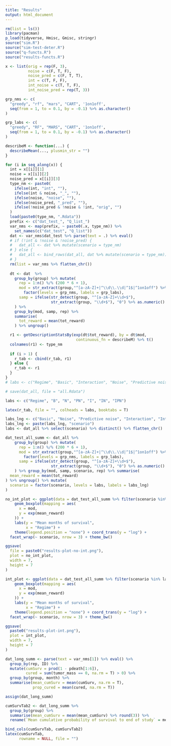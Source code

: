 ```yaml
---
title: "Results"
output: html_document
---
```


```r
rm(list = ls())
library(pacman)
p_load(tidyverse, Hmisc, Gmisc, stringr)
source("sim.R")
source("sim-test-deter.R")
source("q-functs.R")
source("results-functs.R")
```

```r
x <- list(orig = rep(F, 3),
          noise = c(F, T, F),
          noise_pred = c(F, T, T),
          int = c(T, F, F),
          int_noise = c(T, T, F),
          int_noise_pred = rep(T, 3))
```

```r
grp_nms <- c(
  "greedy", "rf", "mars", "CART", '1on1off',
  seq(from = 1, to = 0.1, by = -0.1) %>% as.character()
)

grp_labs <- c(
  "greedy", "RF", "MARS", "CART", '1on1off',
  seq(from = 1, to = 0.1, by = -0.1) %>% as.character()
)

describeM <- function(...) {
  describeMean(..., plusmin_str = "")
}

for (i in seq_along(x)) {
  int = x[[i]][1]
  noise = x[[i]][2]
  noise_pred = x[[i]][3]
  type_nm <- paste0(
    ifelse(int, "int", ""),
    ifelse(int & noise, "_", ""),
    ifelse(noise, "noise", ""),
    ifelse(noise_pred, "_pred", ""),
    ifelse(!noise_pred & !noise & !int, "orig", "")
  )
  load(paste0(type_nm, ".Rdata"))
  prefix <- c("dat_test_", "Q_list_")
  var_nms <- map(prefix, ~ paste0(.x, type_nm)) %>%
    set_names(c("dat_test", "Q_list"))
  dat <- var_nms$dat_test %>% parse(text = .) %>% eval()
  # if (!int & !noise & !noise_pred) {
  #   dat_all <- dat %>% mutate(scenario = type_nm)
  # } else {
  #   dat_all <- bind_rows(dat_all, dat %>% mutate(scenario = type_nm))
  # }
  rm(list = var_nms %>% flatten_chr())
  
  dt <- dat  %>%
    group_by(group) %>% mutate(
      rep = 1:n() %/% (200 * 6 + 1),
      mod = str_extract(group,"^[a-zA-Z]+|^\\d\\.\\d|^1$|^1on1off") %>% 
        factor(levels = grp_nms, labels = grp_labs),
      samp = ifelse(str_detect(group, "^[a-zA-Z]+\\d+$"),
                    str_extract(group, "\\d+$"), "0") %>% as.numeric()
    ) %>%
    group_by(mod, samp, rep) %>%
    summarise(
      tot_reward = mean(tot_reward)
    ) %>% ungroup()

  r1 <- getDescriptionStatsBy(exp(dt$tot_reward), by = dt$mod,
                               continuous_fn = describeM) %>% t()
  colnames(r1) <- type_nm
  
  if (i > 1) {
    r_tab <- cbind(r_tab, r1)
  } else {
    r_tab <- r1
  }
}
# labs <- c("Regime", "Basic", "Interaction", "Noise", "Predictive noise", "Interaction + noise", "Interaction + predictive noise")

# save(dat_all, file = "all.Rdata")

labs <- c("Regime", "B", "N", "PN", "I", "IN", "IPN")

latex(r_tab, file = "", colheads = labs, booktabs = T)
```

```r
labs_lng <- c("Basic", "Noise", "Predictive noise", "Interaction", "Interaction + noise", "Interaction + predictive noise")
labs_lng <- paste(labs_lng, "scenario")
labs <- dat_all %>% select(scenario) %>% distinct() %>% flatten_chr()

dat_test_all_summ <- dat_all %>%
    group_by(group) %>% mutate(
      rep = 1:n() %/% (200 * 6 + 1),
      mod = str_extract(group,"^[a-zA-Z]+|^\\d\\.\\d|^1$|^1on1off") %>% 
        factor(levels = grp_nms, labels = grp_labs),
      samp = ifelse(str_detect(group, "^[a-zA-Z]+\\d+$"),
                    str_extract(group, "\\d+$"), "0") %>% as.numeric()
    ) %>% group_by(mod, samp, scenario, rep) %>% summarise(
  mean_reward = mean(tot_reward)
) %>% ungroup() %>% mutate(
  scenario = factor(scenario, levels = labs, labels = labs_lng)
)
```

```r
no_int_plot <- ggplot(data = dat_test_all_summ %>% filter(scenario %in% labs_lng[1:3])) +
    geom_boxplot(mapping = aes(
      x = mod,
      y = exp(mean_reward)
    )) +
    labs(y = "Mean months of survival",
         x = "Regime") + 
    theme(legend.position = "none") + coord_trans(y = "log") +
  facet_wrap(~ scenario, nrow = 3) + theme_bw()

ggsave(
  file = paste0("results-plot-no-int.png"),
  plot = no_int_plot,
  width = 7,
  height = 7
)

int_plot <- ggplot(data = dat_test_all_summ %>% filter(scenario %in% labs_lng[4:6])) +
    geom_boxplot(mapping = aes(
      x = mod,
      y = exp(mean_reward)
    )) +
    labs(y = "Mean months of survival",
         x = "Regime") + 
    theme(legend.position = "none") + coord_trans(y = "log") +
  facet_wrap(~ scenario, nrow = 3) + theme_bw()

ggsave(
  paste0("results-plot-int.png"),
  plot = int_plot,
  width = 7,
  height = 7
)
```


```r
dat_long_summ <- parse(text = var_nms[1]) %>% eval() %>%
  group_by(rep, ID) %>%
  mutate(cumSurv = prod(1 - pdeath[1:6]),
         cured = sum(tumor_mass == 0, na.rm = T) > 0) %>%
  group_by(group, month) %>%
  summarise(mean_cumSurv = mean(cumSurv, na.rm = T),
            prop_cured = mean(cured, na.rm = T))

assign(dat_long_summ)

cumSurvTab2 <- dat_long_summ %>%
  group_by(group) %>%
  summarise(mean_cumSurv = mean(mean_cumSurv) %>% round(3)) %>%
  rename(`Mean cumulative probability of survival to end of study` = mean_cumSurv)  %>% arrange(-row_number())

bind_cols(cumSurvTab, cumSurvTab2)
latex(cumSurvTab,
      rowname = NULL, file = "")
```
